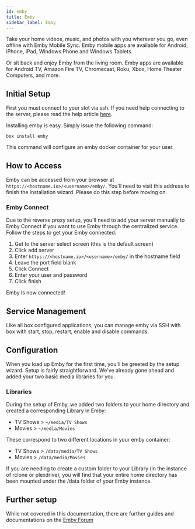 ```yaml
---
id: emby
title: Emby
sidebar_label: Emby
---
```


Take your home videos, music, and photos with you wherever you go, even offline with Emby Mobile Sync. Emby mobile apps are available for Android, iPhone, iPad, Windows Phone and Windows Tablets.

Or sit back and enjoy Emby from the living room. Emby apps are available for Android TV, Amazon Fire TV, Chromecast, Roku, Xbox, Home Theater Computers, and more.


## Initial Setup

First you must connect to your slot via ssh. If you need help connecting to the server, please read the help article [here](../getting-started/how-do-i-connect.md).

Installing emby is easy. Simply issue the following command:

```plaintext main
box install emby
```

This command will configure an emby docker container for your user.

## How to Access

Emby can be accessed from your browser at `https://<hostname.io>/<username>/emby/`. You'll need to visit this address to finish the installation wizard. Please do this step before moving on.

### Emby Connect

Due to the reverse proxy setup, you'll need to add your server manually to Emby Connect if you want to use Emby through the centralized service. Follow the steps to get your Emby connected:

1. Get to the server select screen (this is the default screen)
2. Click add server
3. Enter `https://<hostname.io>/<username>/emby/` in the hostname field
4. Leave the port field blank
5. Click Connect
6. Enter your user and password
7. Click finish

Emby is now connected!

## Service Management

Like all box configured applications, you can manage emby via SSH with box with start, stop, restart, enable and disable commands.


<SystemdTabs service="emby"/>

## Configuration

When you load up Emby for the first time, you'll be greeted by the setup wizard. Setup is fairly straightforward. We've already gone ahead and added your two basic media libraries for you.

### Libraries

During the setup of Emby, we added two folders to your home directory and created a corresponding Library in Emby:

- TV Shows > `~/media/TV Shows`
- Movies > `~/media/Movies`

These correspond to two different locations in your emby container:

- TV Shows > `/data/media/TV Shows`
- Movies > `/data/media/Movies`

If you are needing to create a custom folder to your Library (in the instance of rclone or plexdrive), you will find that your entire home directory has been mounted under the /data folder of your Emby instance.

## Further setup

While not covered in this documentation, there are further guides and documentations on the [Emby Forum](https://emby.media/community/index.php?/forum/24-tutorials-and-guides/)